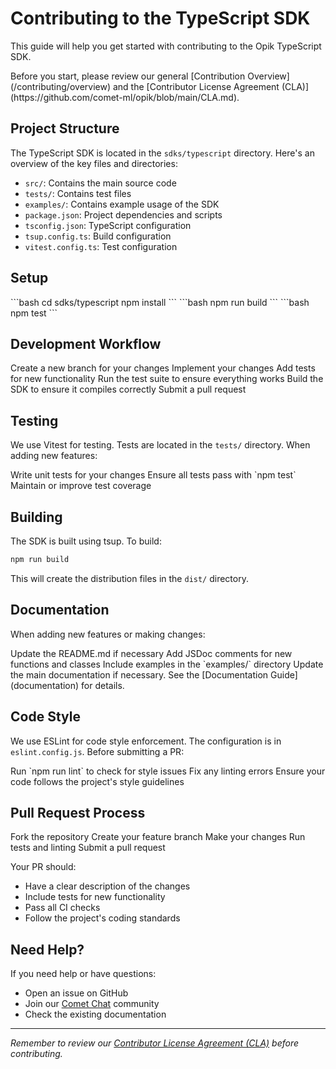# Contributing to the TypeScript SDK

This guide will help you get started with contributing to the Opik TypeScript SDK.

<Tip>
  Before you start, please review our general [Contribution Overview](/contributing/overview) and the [Contributor
  License Agreement (CLA)](https://github.com/comet-ml/opik/blob/main/CLA.md).
</Tip>

## Project Structure

The TypeScript SDK is located in the `sdks/typescript` directory. Here's an overview of the key files and directories:

- `src/`: Contains the main source code
- `tests/`: Contains test files
- `examples/`: Contains example usage of the SDK
- `package.json`: Project dependencies and scripts
- `tsconfig.json`: TypeScript configuration
- `tsup.config.ts`: Build configuration
- `vitest.config.ts`: Test configuration

## Setup

<Steps>
  <Step title="Install dependencies">```bash cd sdks/typescript npm install ```</Step>
  <Step title="Build the SDK">```bash npm run build ```</Step>
  <Step title="Run tests">```bash npm test ```</Step>
</Steps>

## Development Workflow

<Steps>
  <Step title="Create a new branch">Create a new branch for your changes</Step>
  <Step title="Make your changes">Implement your changes</Step>
  <Step title="Add tests">Add tests for new functionality</Step>
  <Step title="Run test suite">Run the test suite to ensure everything works</Step>
  <Step title="Build the SDK">Build the SDK to ensure it compiles correctly</Step>
  <Step title="Submit PR">Submit a pull request</Step>
</Steps>

## Testing

We use Vitest for testing. Tests are located in the `tests/` directory. When adding new features:

<Steps>
  <Step title="Write unit tests">Write unit tests for your changes</Step>
  <Step title="Run tests">Ensure all tests pass with `npm test`</Step>
  <Step title="Check coverage">Maintain or improve test coverage</Step>
</Steps>

## Building

The SDK is built using tsup. To build:

```bash
npm run build
```

This will create the distribution files in the `dist/` directory.

## Documentation

When adding new features or making changes:

<Steps>
  <Step title="Update README">Update the README.md if necessary</Step>
  <Step title="Add JSDoc">Add JSDoc comments for new functions and classes</Step>
  <Step title="Add examples">Include examples in the `examples/` directory</Step>
  <Step title="Update docs">
    Update the main documentation if necessary. See the [Documentation Guide](documentation) for details.
  </Step>
</Steps>

## Code Style

We use ESLint for code style enforcement. The configuration is in `eslint.config.js`. Before submitting a PR:

<Steps>
  <Step title="Run linter">Run `npm run lint` to check for style issues</Step>
  <Step title="Fix issues">Fix any linting errors</Step>
  <Step title="Check style">Ensure your code follows the project's style guidelines</Step>
</Steps>

## Pull Request Process

<Steps>
  <Step title="Fork repository">Fork the repository</Step>
  <Step title="Create branch">Create your feature branch</Step>
  <Step title="Make changes">Make your changes</Step>
  <Step title="Run checks">Run tests and linting</Step>
  <Step title="Submit PR">Submit a pull request</Step>
</Steps>

Your PR should:

- Have a clear description of the changes
- Include tests for new functionality
- Pass all CI checks
- Follow the project's coding standards

## Need Help?

If you need help or have questions:

- Open an issue on GitHub
- Join our [Comet Chat](https://chat.comet.com) community
- Check the existing documentation

---

_Remember to review our [Contributor License Agreement (CLA)](https://github.com/comet-ml/opik/blob/main/CLA.md) before contributing._
